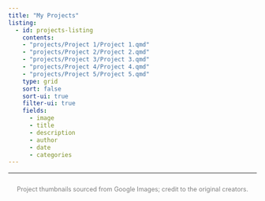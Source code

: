 ```yaml
---
title: "My Projects"
listing:
  - id: projects-listing
    contents:
    - "projects/Project 1/Project 1.qmd"
    - "projects/Project 2/Project 2.qmd"
    - "projects/Project 3/Project 3.qmd"
    - "projects/Project 4/Project 4.qmd"
    - "projects/Project 5/Project 5.qmd"
    type: grid
    sort: false
    sort-ui: true
    filter-ui: true
    fields:
      - image
      - title
      - description
      - author
      - date
      - categories
---
```


---

<div style="text-align: center; margin-top: 2em; font-size: 0.9em; color: gray;">
  Project thumbnails sourced from Google Images; credit to the original creators.
</div>